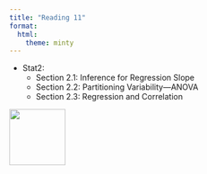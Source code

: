 ```yaml
---
title: "Reading 11"
format: 
  html:
    theme: minty
---
```




- Stat2:
    + Section 2.1: Inference for Regression Slope
    + Section 2.2: Partitioning Variability—ANOVA
    + Section 2.3: Regression and Correlation

[![](img/favicon.png){width="100" fig-align="right"}](https://bit.ly/sta-112-f22)